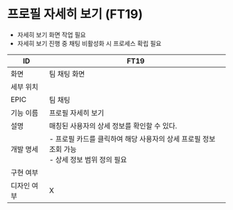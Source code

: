 # 프로필 자세히 보기 (FT19)

* 자세히 보기 화면 작업 필요
* 자세히 보기 진행 중 채팅 비활성화 시 프로세스 확립 필요

| ID | FT19 |
| --- | --- |
| 화면 | 팀 채팅 화면 |
| 세부 위치 |  |
| EPIC | 팀 채팅 |
| 기능 이름 | 프로필 자세히 보기|
| 설명 | 매칭된 사용자의 상세 정보를 확인할 수 있다. |
| 개발 명세 | - 프로필 카드를 클릭하여 해당 사용자의 상세 프로필 정보 조회 가능<br />- 상세 정보 범위 정의 필요 |
| 구현 여부 |  |
| 디자인 여부 | X |